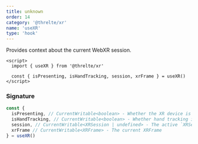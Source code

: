 ```yaml
---
title: unknown
order: 14
category: '@threlte/xr'
name: 'useXR'
type: 'hook'
---
```


Provides context about the current WebXR session.

```svelte
<script>
  import { useXR } from '@threlte/xr'

  const { isPresenting, isHandTracking, session, xrFrame } = useXR()
</script>
```

### Signature

```ts
const {
  isPresenting, // CurrentWritable<boolean> - Whether the XR device is presenting in an XR session
  isHandTracking, // CurrentWritable<boolean> - Whether hand tracking inputs are active
  session, // CurrentWritable<XRSession | undefined> - The active `XRSession`
  xrFrame // CurrentWritable<XRFrame> - The current XRFrame
} = useXR()
```
